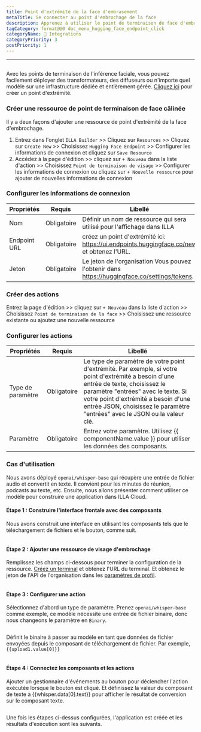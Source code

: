 ```yaml
---
title: Point d'extrémité de la face d'embrasement
metaTitle: Se connecter au point d'embrochage de la face
description: Apprenez à utiliser le point de terminaison de face d'embrochage en ILLA
tagCategory: format@@0 doc_menu_hugging_face_endpoint_click
categoryName: 🔨 Integrations
categoryPriority: 3
postPriority: 1
---
```


* * *

## <Heading hidden>Point de terminaison de la face câlinée</Heading>

Avec les points de terminaison de l'inférence faciale, vous pouvez facilement déployer des transformateurs, des diffuseurs ou n'importe quel modèle sur une infrastructure dédiée et entièrement gérée. [Cliquez ici](https://ui.endpoints.huggingface.co/new) pour créer un point d'extrémité. 

### Créer une ressource de point de terminaison de face câlinée

Il y a deux façons d'ajouter une ressource de point d'extrémité de la face d'embrochage. 

1.  Entrez dans l'onglet `ILLA Builder` >> Cliquez sur `Resources` >> Cliquez sur `Create New` >> Choisissez `Hugging Face Endpoint` >> Configurer les informations de connexion et cliquez sur `Save Resource`
2.  Accédez à la page d'édition >> cliquez sur `+ Nouveau` dans la liste d'action >> Choisissez `Point de terminaison de visage` >> Configurer les informations de connexion ou cliquez sur `+ Nouvelle ressource` pour ajouter de nouvelles informations de connexion

### Configurer les informations de connexion

| Propriétés   | Requis      | Libellé                                                                                        |
| ------------ | ----------- | ---------------------------------------------------------------------------------------------- |
| Nom          | Obligatoire | Définir un nom de ressource qui sera utilisé pour l'affichage dans ILLA                        |
| Endpoint URL | Obligatoire | créez un point d'extrémité ici: https://ui.endpoints.huggingface.co/new et obtenez l'URL.      |
| Jeton        | Obligatoire | Le jeton de l'organisation Vous pouvez l'obtenir dans https://huggingface.co/settings/tokens.  |

### Créer des actions

Entrez la page d'édition >> cliquez sur `+ Nouveau` dans la liste d'action >> Choisissez `Point de terminaison de la face` >> Choisissez une ressource existante ou ajoutez une nouvelle ressource

### Configurer les actions

| Propriétés        | Requis      | Libellé                                                                                                                                                                                                                                                                                           |
| ----------------- | ----------- | ------------------------------------------------------------------------------------------------------------------------------------------------------------------------------------------------------------------------------------------------------------------------------------------------- |
| Type de paramètre | Obligatoire | Le type de paramètre de votre point d'extrémité. Par exemple, si votre point d'extrémité a besoin d'une entrée de texte, choisissez le paramètre "entrées" avec le texte. Si votre point d'extrémité a besoin d'une entrée JSON, choisissez le paramètre "entrées" avec le JSON ou la valeur clé. |
| Paramètre         | Obligatoire | Entrez votre paramètre. Utilisez {{ componentName.value }} pour utiliser les données des composants.                                                                                                                                                                                              |

### Cas d'utilisation

Nous avons déployé `openai/whisper-base` qui récupère une entrée de fichier audio et convertit en texte. Il convient pour les minutes de réunion, podcasts au texte, etc. Ensuite, nous allons présenter comment utiliser ce modèle pour construire une application dans ILLA Cloud.

#### Étape 1 : Construire l'interface frontale avec des composants

Nous avons construit une interface en utilisant les composants tels que le téléchargement de fichiers et le bouton, comme suit.

<img src='https://cdn.illacloud.com/official-website/img/docs/connect/hf1.png' alt="" />

#### Étape 2 : Ajouter une ressource de visage d'embrochage

Remplissez les champs ci-dessous pour terminer la configuration de la ressource. [Créez un terminal](https://ui.endpoints.huggingface.co/new) et obtenez l'URL du terminal. Et obtenez le jeton de l'API de l'organisation dans les [paramètres de profil](https://huggingface.co/settings/tokens). 

<img src='https://cdn.illacloud.com/official-website/img/docs/connect/hf2.png' alt="" />

#### Étape 3 : Configurer une action

Sélectionnez d'abord un type de paramètre. Prenez `openai/whisper-base` comme exemple, ce modèle nécessite une entrée de fichier binaire, donc nous changeons le paramètre en `Binary`.

<img src='https://cdn.illacloud.com/official-website/img/docs/connect/hf3.png' alt="" />

Définit le binaire à passer au modèle en tant que données de fichier envoyées depuis le composant de téléchargement de fichier. Par exemple, `{{upload1.value[0]}}`

<img src='https://cdn.illacloud.com/official-website/img/docs/connect/hf4.png' alt="" />

#### Étape 4 : Connectez les composants et les actions

Ajouter un gestionnaire d'événements au bouton pour déclencher l'action exécutée lorsque le bouton est cliqué. Et définissez la valeur du composant de texte à {{whisper.data[0].text}} pour afficher le résultat de conversion sur le composant texte. 

<img src='https://cdn.illacloud.com/official-website/img/docs/connect/hf5.png' alt="" />

Une fois les étapes ci-dessus configurées, l'application est créée et les résultats d'exécution sont les suivants.

<img src='https://cdn.illacloud.com/official-website/img/docs/connect/hf6.gif' alt="" />
